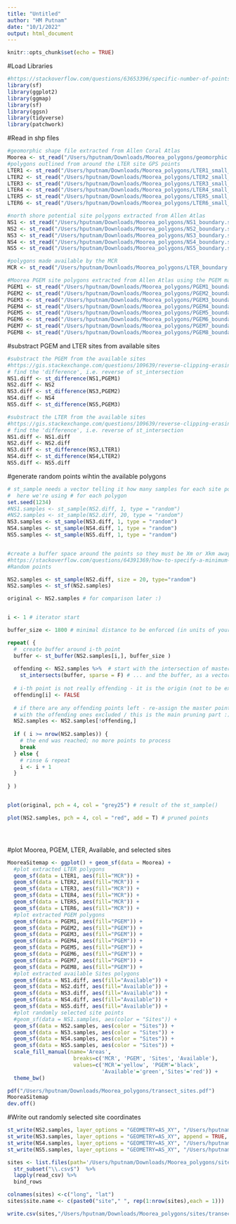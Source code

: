 ```yaml
---
title: "Untitled"
author: "HM Putnam"
date: "10/1/2022"
output: html_document
---
```


```r
knitr::opts_chunk$set(echo = TRUE)
```

#Load Libraries
```r
#https://stackoverflow.com/questions/63653396/specific-number-of-points-within-each-polygon-of-a-shape-in-r
library(sf)
library(ggplot2)
library(ggmap)
library(sf)
library(ggsn)
library(tidyverse)
library(patchwork)
```

#Read in shp files
```r

#geomorphic shape file extracted from Allen Coral Atlas
Moorea <- st_read("/Users/hputnam/Downloads/Moorea_polygons/geomorphic.shp")
#polygons outlined from around the LTER site GPS points
LTER1 <- st_read("/Users/hputnam/Downloads/Moorea_polygons/LTER1_small_boundary.shp")
LTER2 <- st_read("/Users/hputnam/Downloads/Moorea_polygons/LTER2_small_boundary.shp")
LTER3 <- st_read("/Users/hputnam/Downloads/Moorea_polygons/LTER3_small_boundary.shp")
LTER4 <- st_read("/Users/hputnam/Downloads/Moorea_polygons/LTER4_small_boundary.shp")
LTER5 <- st_read("/Users/hputnam/Downloads/Moorea_polygons/LTER5_small_boundary.shp")
LTER6 <- st_read("/Users/hputnam/Downloads/Moorea_polygons/LTER6_small_boundary.shp")

#north shore potential site polygons extracted from Allen Atlas
NS1 <- st_read("/Users/hputnam/Downloads/Moorea_polygons/NS1_boundary.shp")
NS2 <- st_read("/Users/hputnam/Downloads/Moorea_polygons/NS2_boundary.shp")
NS3 <- st_read("/Users/hputnam/Downloads/Moorea_polygons/NS3_boundary.shp")
NS4 <- st_read("/Users/hputnam/Downloads/Moorea_polygons/NS4_boundary.shp")
NS5 <- st_read("/Users/hputnam/Downloads/Moorea_polygons/NS5_boundary.shp")

#polygons made available by the MCR
MCR <- st_read("/Users/hputnam/Downloads/Moorea_polygons/LTER_boundary.shp")

#Moorea PGEM site polygons extracted from Allen Atlas using the PGEM map
PGEM1 <- st_read("/Users/hputnam/Downloads/Moorea_polygons/PGEM1_boundary.shp")
PGEM2 <- st_read("/Users/hputnam/Downloads/Moorea_polygons/PGEM2_boundary.shp")
PGEM3 <- st_read("/Users/hputnam/Downloads/Moorea_polygons/PGEM3_boundary.shp")
PGEM4 <- st_read("/Users/hputnam/Downloads/Moorea_polygons/PGEM4_boundary.shp")
PGEM5 <- st_read("/Users/hputnam/Downloads/Moorea_polygons/PGEM5_boundary.shp")
PGEM6 <- st_read("/Users/hputnam/Downloads/Moorea_polygons/PGEM6_boundary.shp")
PGEM7 <- st_read("/Users/hputnam/Downloads/Moorea_polygons/PGEM7_boundary.shp")
PGEM8 <- st_read("/Users/hputnam/Downloads/Moorea_polygons/PGEM8_boundary.shp")
```

#substract PGEM and LTER sites from available sites
```r
#substract the PGEM from the available sites
#https://gis.stackexchange.com/questions/109639/reverse-clipping-erasing-in-r
# find the 'difference', i.e. reverse of st_intersection
NS1.diff <- st_difference(NS1,PGEM1)
NS2.diff <- NS2
NS3.diff <- st_difference(NS3,PGEM2)
NS4.diff <- NS4
NS5.diff <- st_difference(NS5,PGEM3)

#substract the LTER from the available sites
#https://gis.stackexchange.com/questions/109639/reverse-clipping-erasing-in-r
# find the 'difference', i.e. reverse of st_intersection
NS1.diff <- NS1.diff
NS2.diff <- NS2.diff
NS3.diff <- st_difference(NS3,LTER1)
NS4.diff <- st_difference(NS4,LTER2)
NS5.diff <- NS5.diff

```

#generate random points wihtin the available polygons
```r
# st_sample needs a vector telling it how many samples for each site polygon
#  here we're using # for each polygon
set.seed(1234)
#NS1.samples <- st_sample(NS2.diff, 1, type = "random")
#NS2.samples <- st_sample(NS2.diff, 20, type = "random")
NS3.samples <- st_sample(NS3.diff, 1, type = "random")
NS4.samples <- st_sample(NS4.diff, 1, type = "random")
NS5.samples <- st_sample(NS5.diff, 1, type = "random")


#create a buffer space around the points so they must be Xm or Xkm away from each other
#https://stackoverflow.com/questions/64391369/how-to-specify-a-minimum-distance-between-points-in-sfst-sample
#Random points

NS2.samples <- st_sample(NS2.diff, size = 20, type="random")
NS2.samples <- st_sf(NS2.samples)

original <- NS2.samples # for comparison later :)


i <- 1 # iterator start

buffer_size <- 1800 # minimal distance to be enforced (in units of your CRS)

repeat( {
  #  create buffer around i-th point
  buffer <- st_buffer(NS2.samples[i,], buffer_size ) 
  
  offending <- NS2.samples %>%  # start with the intersection of master points... 
    st_intersects(buffer, sparse = F) # ... and the buffer, as a vector
  
  # i-th point is not really offending - it is the origin (not to be excluded)
  offending[i] <- FALSE
  
  # if there are any offending points left - re-assign the master points, 
  # with the offending ones excluded / this is the main pruning part :)
  NS2.samples <- NS2.samples[!offending,] 
  
  if ( i >= nrow(NS2.samples)) {
    # the end was reached; no more points to process
    break 
  } else {
    # rinse & repeat
    i <- i + 1 
  }
  
} )


plot(original, pch = 4, col = "grey25") # result of the st_sample()

plot(NS2.samples, pch = 4, col = "red", add = T) # pruned points





```

#plot Moorea, PGEM, LTER, Available, and selected sites
```r
MooreaSitemap <- ggplot() + geom_sf(data = Moorea) +
  #plot extracted LTER polygons
  geom_sf(data = LTER1, aes(fill="MCR")) +
  geom_sf(data = LTER2, aes(fill="MCR")) +
  geom_sf(data = LTER3, aes(fill="MCR")) +
  geom_sf(data = LTER4, aes(fill="MCR")) +
  geom_sf(data = LTER5, aes(fill="MCR")) +
  geom_sf(data = LTER6, aes(fill="MCR")) +
  #plot extracted PGEM polygons
  geom_sf(data = PGEM1, aes(fill="PGEM")) +
  geom_sf(data = PGEM2, aes(fill="PGEM")) +
  geom_sf(data = PGEM3, aes(fill="PGEM")) +
  geom_sf(data = PGEM4, aes(fill="PGEM")) +
  geom_sf(data = PGEM5, aes(fill="PGEM")) +
  geom_sf(data = PGEM6, aes(fill="PGEM")) +
  geom_sf(data = PGEM7, aes(fill="PGEM")) +
  geom_sf(data = PGEM8, aes(fill="PGEM")) +
  #plot extracted available Sites polygons
  geom_sf(data = NS1.diff, aes(fill="Available")) +
  geom_sf(data = NS2.diff, aes(fill="Available")) +
  geom_sf(data = NS3.diff, aes(fill="Available")) +
  geom_sf(data = NS4.diff, aes(fill="Available")) +
  geom_sf(data = NS5.diff, aes(fill="Available")) +
  #plot randomly selected site points
  #geom_sf(data = NS1.samples, aes(color = "Sites")) +
  geom_sf(data = NS2.samples, aes(color = "Sites")) +
  geom_sf(data = NS3.samples, aes(color = "Sites")) +
  geom_sf(data = NS4.samples, aes(color = "Sites")) +
  geom_sf(data = NS5.samples, aes(color = "Sites")) +
  scale_fill_manual(name='Areas',
                     breaks=c('MCR', 'PGEM', 'Sites', 'Available'),
                     values=c('MCR'='yellow', 'PGEM'='black',
                              'Available'='green','Sites'='red')) +
  theme_bw()

pdf("/Users/hputnam/Downloads/Moorea_polygons/transect_sites.pdf")
MooreaSitemap
dev.off()
```
#Write out randomly selected site coordinates
```r

st_write(NS2.samples, layer_options = "GEOMETRY=AS_XY", "/Users/hputnam/Downloads/Moorea_polygons/sites/transect.site.coords2.csv")
st_write(NS3.samples, layer_options = "GEOMETRY=AS_XY", append = TRUE, "/Users/hputnam/Downloads/Moorea_polygons/sites/transect.site.coords3.csv")
st_write(NS4.samples, layer_options = "GEOMETRY=AS_XY", "/Users/hputnam/Downloads/Moorea_polygons/sites/transect.site.coords4.csv")
st_write(NS5.samples, layer_options = "GEOMETRY=AS_XY", "/Users/hputnam/Downloads/Moorea_polygons/sites/transect.site.coords5.csv")

sites <- list.files(path='/Users/hputnam/Downloads/Moorea_polygons/sites/') %>%
  str_subset("\\.csv$")  %>%
  lapply(read_csv) %>% 
  bind_rows

colnames(sites) <-c("long", "lat")
sites$site.name <- c(paste0("site"," ", rep(1:nrow(sites),each = 1)))

write.csv(sites,"/Users/hputnam/Downloads/Moorea_polygons/sites/transect.site.coords.csv")


```
